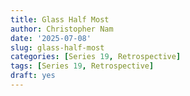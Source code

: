 ---
title: Glass Half Most
author: Christopher Nam
date: '2025-07-08'
slug: glass-half-most
categories: [Series 19, Retrospective]
tags: [Series 19, Retrospective]
draft: yes
---

